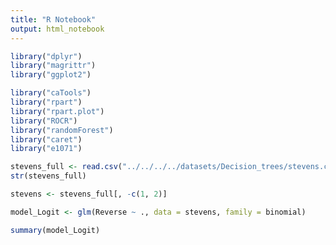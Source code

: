 ```yaml
---
title: "R Notebook"
output: html_notebook
---
```


```r
library("dplyr")
library("magrittr")
library("ggplot2")

library("caTools")
library("rpart")
library("rpart.plot")
library("ROCR")
library("randomForest")
library("caret")
library("e1071")
```

```r
stevens_full <- read.csv("../../../../datasets/Decision_trees/stevens.csv", stringsAsFactor = TRUE)
str(stevens_full)
```

```r
stevens <- stevens_full[, -c(1, 2)]
```

```r
model_Logit <- glm(Reverse ~ ., data = stevens, family = binomial)

summary(model_Logit)
```

